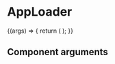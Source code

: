 
<Meta title="AppLoader" component={AppLoader} />

# AppLoader

<Canvas>
  <Story name="Default">
    {(args) => {
      return (
        <AppLoader
          styles={{
            width: '100%',
            height: '500px',
            borderBottom: '1px solid #e0e0e0',
          }}
        />
      );
    }}
  </Story>
</Canvas>

## Component arguments

<ArgsTable of={AppLoader} />
